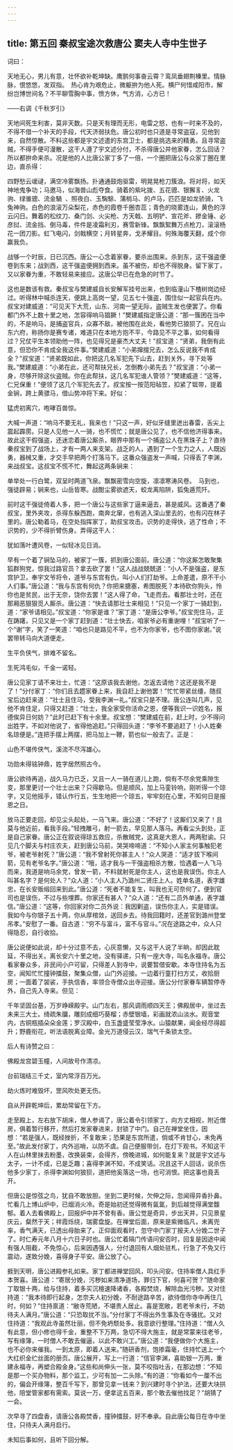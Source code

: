 ```yaml
---
---
---
```

title: 第五回 秦叔宝途次救唐公 窦夫人寺中生世子
---





词曰：

天地无心，男儿有意，壮怀欲补乾坤缺。鹰鹯何事奋云霄？鸾凤垂翅荆榛里。情脉脉，恨悠悠，发双指。　热心肯为艰危止，微躯拚为他人死。横尸何惜咸阳市，解纷岂博世间名？不平聊雪胸中事，愤方休，气方消，心方已！

——右调《千秋岁引》

天地间死生利害，莫非天数。只是天有理而无形，电雷之怒，也有一时来不及的，不得不借一个补天的手段，代天济弱扶危。唐公初时也只道是寻常盗寇，见他到来，自然惊散。不料这些都是宇文述遣的东宫卫士，都是挑选来的精勇。且寻常盗贼，不得手便可漫散，这干人遵了宇文述分付，不杀得唐公并他家眷，怎么回话？所以都拚命来杀。况是他的人比唐公家丁多了一倍，一个圈把唐公与众家丁圈在里边，直杀得：

四野愁云叆叇，满空冷雾飘扬。扑通通鼓炮驱雷，明晃晃枪刀簇浪。将对将，如天神地鬼争功；马邀马，似海兽山彪夺食。骑着的紫叱拨、五花骢、银獬豸、火龙驹、绿骓骢、流金騧  、照夜白、玉騊駼、蒲梢马、的卢马，匹匹是如龙骄骑，飞兔神驹。白色的浪滚万朵梨花，赤色的霞卷千圈杏蕊；青色的晓雾连山，黄色的浮云闪日。舞着的松纹刀、桑门剑、火尖枪、方天戟、五明铲、宣花斧、鏒金锤、必彦挝、流金挡、倒马毒，件件是凌霜利刃，赛雪新锋。飘飘絮舞万点枪刀，滚滚杨花一团刀影。虹飞电闪，剑戟横空；月转星奔，戈矛耀目。何殊海覆天翻，成个你赢我负。

战够一个时辰，日已沉西。唐公一心念着家眷，要杀出围来。杀到东，这干强盗便卷到东来；战到西，这干强盗便拥到西来。虽不被伤，却也不得脱身。留下家丁，又以家眷为重，不敢轻易来接应。这唐公早已在危急的时节了。

这也是数该有救。秦叔宝与樊建威自长安解军挂号出来，也到临潼山下楂树岗边经过。听得林中喊杀连天，便跳上高岗一望，见五七十强盗，围住似一起官兵在内。叔宝对建威道：“可见天下大荒，山东、河南一望无际，盗贼生发也便罢了。你看都门外不上数十里之地，怎容得响马猖獗！”樊建威指定唐公道：“那一簇困在当中的，不是响马，是捕盗官兵，众寡不敌，被他围在此处，看他势已狼狈了。兄在山东六府，称扬你是赛专诸，难道只在本地方抱不平，今路见不平之事，如何看得过？兄仗平生本领助他一阵，也见得兄是豪杰大丈夫！”叔宝道：“贤弟，我倒有此意，但恐你不肯成全我这件事。”樊建威道：“小弟撺掇兄去，怎么反说我不肯成全？”叔宝道：“贤弟既如此，你把这几名军犯先下山去，赶到关外，寻下处等我。”樊建威道：“小弟在此，还可帮扶兄长，怎倒教小弟先去？”叔宝道：“小弟一身，尽够开除这伙盗贼。你在此帮扶，这几名军犯谁人管领？”樊建威道：“这等，仁兄保重！”便领了这几个军犯先去了。叔宝按一按范阳毡笠，扣紧了铤带，提着金锏，跨上黄骠马，借山势冲将下来。好似：

猛虎初离穴，咆哮百兽惊。

大喊一声道：“响马不要无礼，我来也！”只这一声，好似牙缝里迸出春雷，舌尖上震起霹雳。只是人见他一人一骑，也不慌忙；就是唐公见了，也不信他济得事来。故此这干假强盗，还迷恋着唐公厮杀，眼界中那有一个捕盗公人在黑珠子上？直待秦叔宝到了战场上，才有一两人来支架。战乏的人，遇到了一个生力之人，人既凶勇，器械又重，才交手早把两个打落马下。这番众强盗发一声喊，只得丢了李渊，来战叔宝。这叔宝不慌不忙，舞起这两条锏来：

单举处一行白鹭，双呈时两道飞泉。飘飘密雪向空旋，凛凛寒涛风卷。　马到也，强徒辟易；锏来也，山岳皆寒。战酣尘雾欲遮天，蛟龙离陷阱，狐兔遁荒阡。

前时这干强徒倚着人多，把一个唐公与这些家丁逼来逼去，甚是威风。这番遇了秦叔宝，里外夹攻，杀得东躲西跑，南奔北窜，也有逃入深山里去的，也有闪在林子里的。唐公勒着马，在空处指挥家丁，助叔宝攻击。识势的走得快，逃了性命；不识势的，少不得折臂伤身。弄得这干人：

犹如落叶遭风卷，一似轻冰见日消。

早有一个着了锏坠马的，被家丁一簇，抓到唐公面前。唐公道：“你这厮怎敢聚集狐群狗党，惊我过路官员？拿去砍了罢！”这人战战兢兢道：“小人不是强盗，是东宫护卫，奉宇文爷将令，道爷与东宫有仇，叫小人们打劫爷。上命差遣，原不干小人们事。”唐公道：“我与东宫有何仇？你把来搪塞，希图脱死？本待砍你狗头，怜你也是贫民，出于无奈，饶你去罢！”这人得了命，飞走而去。看那壮士时，还在那厢恶狠狠觅人厮杀。唐公道：“快去请那壮士来相见！”只见一个家丁一骑赶到，道：“家爷请相见。”叔宝道：“你家是谁？”家丁道：“是唐公李爷。”叔宝兜住马，正在踌躇，只见又是一个家丁赶到道：“壮士快去，咱家爷必有重谢哩！”叔宝听了一个“谢”字，笑了一笑道：“咱也只是路见不平，也不为你家爷，也不图你家谢。”说罢带转马向大道便走。

生平负侠气，排难不留名。

生死鸿毛似，千金一诺轻。

唐公见家丁请不来壮士，忙道：“这原该我去谢他，怎返去请他？这还是我不是了！”分付家丁：“你们且去趱家眷上来，我自赶上谢他罢！”忙忙带紧丝缰，随叔宝后边赶来道：“壮士且住马，受我李渊一礼。”叔宝只是不理。唐公连叫几声，见他不肯住足，只得又赶道：“壮士，我全家受你活命之恩，便等我识一识姓名，报德俟异日何妨？”此时已赶下有十余里。叔宝想：“樊建威在前，赶上时，少不得问出姓字，不如对他说了，省得他追赶。”只得回头道：“李爷不要追赶了！小人姓秦名琼便是。”连把手摆上两摆，把马加上一鞭，箭也似一般去了。正是：

山色不堪传侠气，溪流不尽泻雄心。

功勋未得铭钟鼎，姓字居然照古今。

唐公欲待再追，战久马力已乏，又且一人一骑在道儿上跑，倘有不尽余党乘隙生变，那里更讨一个壮士出来？只得歇马。但是顺风，加上马銮铃响，刚听得一个琼字，又见他摇手，错认作行五，生生地把一个琼五，牢牢刻在心里，不知何日是报恩之日。

放马正要走回，却见尘头起处，一马飞来。唐公道：“不好了！这厮们又来了！且莫与他近前，看我手段。”轻拽雕弓，射一箭去，早见那人落马。再看尘头到处，正是自己家眷。唐公正在叙说得琼五救应，杀散贼党，这真是大恩人，两两慰谕。只见几个脚夫与村庄农夫，赶到唐公马前，哭哭啼啼道：“不知小人家主何事触犯老爷，被老爷射死？”唐公道：“我不曾射死你甚主人！”众人哭道：“适才拔下喉间箭，见有老爷名字。”唐公道：“哦，适才我与一干强盗相杀方散，恰遇着一人飞马而来，我道是响马余党，曾发一箭，不料就射死是你主人，这也是我误伤。你主人叫甚名字？是何处人？”众人道：“小人主人乃潞州二贤庄上人。姓单名道，表字雄忠，在长安贩缎回来到此。”唐公道：“死者不能复生，叫我也无可奈何了。便到官司也是误伤，不过与些埋葬。你家还有甚人？”众人道：“还有二员外单通，表字雄信。”唐公道：“这等，你回家对你二员外说：我因剿盗，误伤你主人，实是错误。我如今与你银子五十两，你从厚棺敛，送回乡去。待我回籍时，还差官到潞州登堂吊孝。”安慰了一番。自古道：“穷不与富斗，富不与官斗。”况在途路之中，众人只得隐忍，自行收拾。

唐公说便如此说，却十分过意不去，心灰意懒，又与这干人说了半晌，却因此耽延，不得出关。离长安六十里之地，没有驿递，只有一座大寺，叫名永福寺。唐公看家眷众多，非民间小户可留，只得差人到寺中，说要暂借安歇。本寺住持名为五空，闻知忙忙撞钟擂鼓，聚集众僧，山门外迎接。一边着行童打扫方丈，收拾厨房；一面着了袈裟，手执信香，率领合寺僧众出寺迎接。唐公分付家眷车辆暂停寺外，自己先入寺来。但见：

千年坚固台基，万岁峥嵘殿宇。山门左右，那风调雨顺四天王；佛殿居中，坐过去未来三大士。绮疏朱牖，雕刻成细巧葵榴；赤壁银墙，彩画就浓山淡水。观音堂内，古铜瓶插朵朵金莲；罗汉殿中，白玉盏盛莹莹净水。山猿献果，闻金经尽得超升；野鹿衔花，听法语脱离业障。金光万道侵云汉，瑞气千条锁太空。

后人有诗赞之曰：

佛殿龙宫碧玉幢，人间故号作清凉。

台前瑞结三千丈，室内常浮百万光。

劫火炼时难毁坏，罡风吹处更无伤。

自从开辟乾坤后，累劫常留在下方。

走至殿上，左右放下胡床，僧人参谒了，唐公着令引领家丁，向方丈相视，附近僧房，俱着暂行移开，然后打发家眷进来，封锁了中门。自己在禅堂坐住，因想：“若是强人，既经挫折，不复敢来；恐果是东宫所遣，倘或不肯甘心，未免再至。”故此发付家丁，内外巡哨，以防不虞。自己便服带剑，在灯下观书。不知这干人在山林里抹去粉墨，改换装束，会得齐，傍晚进城，如何能复来？就是宇文述与太子，一计不成，已是乏趣；喜得李渊不知，不成笑话。况且这干人回话，说杀伤他多少家丁，杀得李渊如何狼狈，道把他奚落这一场，也可消恨。把这事也竟丢开。

但唐公是惊弦之鸟，犹自不敢放胆。坐到二更时候，欠伸之际，忽闻得异香扑鼻。忙看几上博山炉中，已烟消火冷。奇是始初还觉得微有氤氲，到后越觉得满堂馥郁。着人去看佛殿上，回报炉中并不曾有香。唐公觉是奇异，步出天井，只见景星庆云，粲然于天；祥霞烁绕，瑞雾盘旋。在禅堂后面，原来是紫微临凡，未离兜率，香气满天，已透出母胎来了。正仰面观看时，忽守中门家丁报夫人分娩二世子了。时仁寿元年八月十六日子时也。唐公忙着隔门传语问安否时，回复是因途中闻有强人阻截，不免惊心，后来因遇强人，分付退回有人烟处驻札，行急了不免又行震动，遂致分娩，喜得身子平安。唐公放了心。

捱到天明，唐公进殿参礼如来。家丁都进禅堂回风，叩头问安。住持率僧人具红手本贺喜。唐公道：“寄居分娩，污秽如来清净道场，罪归下官，何喜可贺？”随命家丁取银十两，给与住持，着多买沉檀速降诸香，各殿焚烧，解除血光污秽。又对住持道：“我本待即行起身，怎奈夫人初分娩，不耐途路辛苦，欲待借你寺中再住几时，何如？”住持禀道：“敝寺荒陋，不堪贵人居止。喜是宽敞，若老爷未行，不妨待夫人满月。”唐公道：“只恐取扰不当。”分付家丁不得出外生事及在寺骚扰。又对住持道：“我观此寺虽然壮丽，但不免坍颓处多。我意欲行整理。”住持道：“僧人久有此意，但小修也得千金，重整不下万两，急切不得大施主，就是常蒙来往老爷，写有缘簿，一时僧人不敢去催逼，以此不敢兴工。”唐公道：“我便做你个大施主，也不必你来催我。一到太原，即着人送来。”随研香剂，饱掺霜毫，住持忙送上一个大红织金纻丝面的册页。唐公展开，写上一行道：“信官李渊，喜助银一万两，重建永福寺，再塑合殿金身。”这些和尚伸头一张，莫不咬指吐舌，在那边想：“不知是那一个买办物料，那个监工，少可有加一二头除。”有的道：“你看如今一厘不出的，偏会开缘簿，整百千写下，那曾见拿一钱来？到兴建时寻个护法，还要大块拱他，陪堂管家都有需索。莫说一万，便拿这五百来，那个敢去催他找足？”胡猜了一会。

次早寻了四盘香，请唐公各殿焚香，撞钟擂鼓，好不奉承。自此唐公每日在寺中坐住，只待夫人满月启行。

未知后事如何，且听下回分解。
